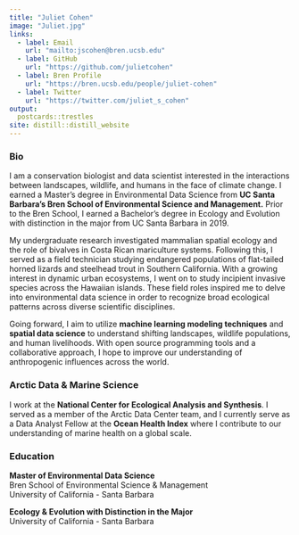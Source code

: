 ```yaml
---
title: "Juliet Cohen"
image: "Juliet.jpg"
links:
  - label: Email
    url: "mailto:jscohen@bren.ucsb.edu"
  - label: GitHub
    url: "https://github.com/julietcohen"
  - label: Bren Profile
    url: "https://bren.ucsb.edu/people/juliet-cohen"
  - label: Twitter
    url: "https://twitter.com/juliet_s_cohen"
output:
  postcards::trestles
site: distill::distill_website
---
```

### Bio

I am a conservation biologist and data scientist interested in the interactions between landscapes, wildlife, and humans in the face of climate change. I earned a Master’s degree in Environmental Data Science from **UC Santa Barbara’s Bren School of Environmental Science and Management.** Prior to the Bren School, I earned a Bachelor’s degree in Ecology and Evolution with distinction in the major from UC Santa Barbara in 2019.

My undergraduate research investigated mammalian spatial ecology and the role of bivalves in Costa Rican mariculture systems. Following this, I served as a field technician studying endangered populations of flat-tailed horned lizards and steelhead trout in Southern California. With a growing interest in dynamic urban ecosystems, I went on to study incipient invasive species across the Hawaiian islands. These field roles inspired me to delve into environmental data science in order to recognize broad ecological patterns across diverse scientific disciplines.

Going forward, I aim to utilize **machine learning modeling techniques** and **spatial data science** to understand shifting landscapes, wildlife populations, and human livelihoods. With open source programming tools and a collaborative approach, I hope to improve our understanding of anthropogenic influences across the world.

### Arctic Data & Marine Science

I work at the **National Center for Ecological Analysis and Synthesis**. I served as a member of the Arctic Data Center team, and I currently serve as a Data Analyst Fellow at the **Ocean Health Index** where I contribute to our understanding of marine health on a global scale.

### Education

**Master of Environmental Data Science**\
Bren School of Environmental Science & Management\
University of California - Santa Barbara

**Ecology & Evolution with Distinction in the Major**\
University of California - Santa Barbara
